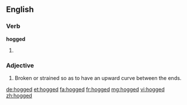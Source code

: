 ==English==

===Verb===
'''hogged'''

# {{en-past of|hog}}

===Adjective===
{{en-adj}}

# {{context|nautical|lang=en}} Broken or strained so as to have an upward curve between the ends.

[[de:hogged]]
[[et:hogged]]
[[fa:hogged]]
[[fr:hogged]]
[[mg:hogged]]
[[vi:hogged]]
[[zh:hogged]]